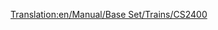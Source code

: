 [[Translation:en/Manual/Base Set/Trains/CS2400]]
{{en/Manual/Base Set/Trains/Trains|Image=[[File:en/Manual/Base Set/Trains/Cs2400.png]]
|Cost=£18,750 ($37.500)
|Speed=112 km/h (70 mph)
|Weight=120 t
|Power=2,400 hp (1,790 kW)
|Annual=£1,599 ($3.198)
|Designed=1965
|Lifespan=20 
|Capacity=N/A
|Description=This engine is faster, cheaper and more powerful than the [[en/Manual/Base Set/Trains/MJS 1000]]. It is suitable for passenger or light freight trains.
|Real-life=No particular prototype, but the CS2400 is based on one of the [http://en.wikipedia.org/wiki/Hood_unit "Hood"] diesels. 
}}